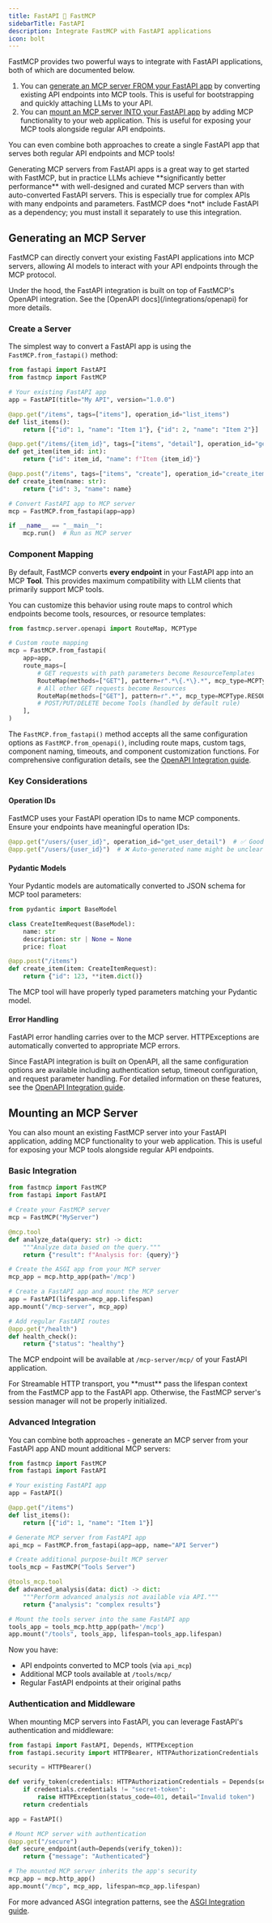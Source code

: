 ```yaml
---
title: FastAPI 🤝 FastMCP
sidebarTitle: FastAPI
description: Integrate FastMCP with FastAPI applications
icon: bolt
---
```



FastMCP provides two powerful ways to integrate with FastAPI applications, both of which are documented below.

1. You can [generate an MCP server FROM your FastAPI app](#generating-an-mcp-server) by converting existing API endpoints into MCP tools. This is useful for bootstrapping and quickly attaching LLMs to your API.
2. You can [mount an MCP server INTO your FastAPI app](#mounting-an-mcp-server) by adding MCP functionality to your web application. This is useful for exposing your MCP tools alongside regular API endpoints.

You can even combine both approaches to create a single FastAPI app that serves both regular API endpoints and MCP tools!

<Tip>
Generating MCP servers from FastAPI apps is a great way to get started with FastMCP, but in practice LLMs achieve **significantly better performance** with well-designed and curated MCP servers than with auto-converted FastAPI servers. This is especially true for complex APIs with many endpoints and parameters.
</Tip>

<Note>
FastMCP does *not* include FastAPI as a dependency; you must install it separately to use this integration.
</Note>

## Generating an MCP Server

<VersionBadge version="2.0.0" />

FastMCP can directly convert your existing FastAPI applications into MCP servers, allowing AI models to interact with your API endpoints through the MCP protocol.


<Tip>
Under the hood, the FastAPI integration is built on top of FastMCP's OpenAPI integration. See the [OpenAPI docs](/integrations/openapi) for more details.
</Tip>

### Create a Server

The simplest way to convert a FastAPI app is using the `FastMCP.from_fastapi()` method:

```python server.py
from fastapi import FastAPI
from fastmcp import FastMCP

# Your existing FastAPI app
app = FastAPI(title="My API", version="1.0.0")

@app.get("/items", tags=["items"], operation_id="list_items")
def list_items():
    return [{"id": 1, "name": "Item 1"}, {"id": 2, "name": "Item 2"}]

@app.get("/items/{item_id}", tags=["items", "detail"], operation_id="get_item")
def get_item(item_id: int):
    return {"id": item_id, "name": f"Item {item_id}"}

@app.post("/items", tags=["items", "create"], operation_id="create_item")
def create_item(name: str):
    return {"id": 3, "name": name}

# Convert FastAPI app to MCP server
mcp = FastMCP.from_fastapi(app=app)

if __name__ == "__main__":
    mcp.run()  # Run as MCP server
```

### Component Mapping

By default, FastMCP converts **every endpoint** in your FastAPI app into an MCP **Tool**. This provides maximum compatibility with LLM clients that primarily support MCP tools.

You can customize this behavior using route maps to control which endpoints become tools, resources, or resource templates:

```python
from fastmcp.server.openapi import RouteMap, MCPType

# Custom route mapping
mcp = FastMCP.from_fastapi(
    app=app,
    route_maps=[
        # GET requests with path parameters become ResourceTemplates
        RouteMap(methods=["GET"], pattern=r".*\{.*\}.*", mcp_type=MCPType.RESOURCE_TEMPLATE),
        # All other GET requests become Resources
        RouteMap(methods=["GET"], pattern=r".*", mcp_type=MCPType.RESOURCE),
        # POST/PUT/DELETE become Tools (handled by default rule)
    ],
)
```

The `FastMCP.from_fastapi()` method accepts all the same configuration options as `FastMCP.from_openapi()`, including route maps, custom tags, component naming, timeouts, and component customization functions. For comprehensive configuration details, see the [OpenAPI Integration guide](/integrations/openapi).

### Key Considerations

#### Operation IDs

FastMCP uses your FastAPI operation IDs to name MCP components. Ensure your endpoints have meaningful operation IDs:

```python
@app.get("/users/{user_id}", operation_id="get_user_detail")  # ✅ Good
@app.get("/users/{user_id}")  # ❌ Auto-generated name might be unclear
```

#### Pydantic Models

Your Pydantic models are automatically converted to JSON schema for MCP tool parameters:

```python
from pydantic import BaseModel

class CreateItemRequest(BaseModel):
    name: str
    description: str | None = None
    price: float

@app.post("/items")
def create_item(item: CreateItemRequest):
    return {"id": 123, **item.dict()}
```

The MCP tool will have properly typed parameters matching your Pydantic model.

#### Error Handling

FastAPI error handling carries over to the MCP server. HTTPExceptions are automatically converted to appropriate MCP errors.

Since FastAPI integration is built on OpenAPI, all the same configuration options are available including authentication setup, timeout configuration, and request parameter handling. For detailed information on these features, see the [OpenAPI Integration guide](/integrations/openapi).

## Mounting an MCP Server

<VersionBadge version="2.3.1" />

You can also mount an existing FastMCP server into your FastAPI application, adding MCP functionality to your web application. This is useful for exposing your MCP tools alongside regular API endpoints.

### Basic Integration

```python
from fastmcp import FastMCP
from fastapi import FastAPI

# Create your FastMCP server
mcp = FastMCP("MyServer")

@mcp.tool
def analyze_data(query: str) -> dict:
    """Analyze data based on the query."""
    return {"result": f"Analysis for: {query}"}

# Create the ASGI app from your MCP server
mcp_app = mcp.http_app(path='/mcp')

# Create a FastAPI app and mount the MCP server
app = FastAPI(lifespan=mcp_app.lifespan)
app.mount("/mcp-server", mcp_app)

# Add regular FastAPI routes
@app.get("/health")
def health_check():
    return {"status": "healthy"}
```

The MCP endpoint will be available at `/mcp-server/mcp/` of your FastAPI application.

<Warning>
For Streamable HTTP transport, you **must** pass the lifespan context from the FastMCP app to the FastAPI app. Otherwise, the FastMCP server's session manager will not be properly initialized.
</Warning>

### Advanced Integration

You can combine both approaches - generate an MCP server from your FastAPI app AND mount additional MCP servers:

```python
from fastmcp import FastMCP
from fastapi import FastAPI

# Your existing FastAPI app
app = FastAPI()

@app.get("/items")
def list_items():
    return [{"id": 1, "name": "Item 1"}]

# Generate MCP server from FastAPI app
api_mcp = FastMCP.from_fastapi(app=app, name="API Server")

# Create additional purpose-built MCP server
tools_mcp = FastMCP("Tools Server")

@tools_mcp.tool
def advanced_analysis(data: dict) -> dict:
    """Perform advanced analysis not available via API."""
    return {"analysis": "complex results"}

# Mount the tools server into the same FastAPI app
tools_app = tools_mcp.http_app(path='/mcp')
app.mount("/tools", tools_app, lifespan=tools_app.lifespan)
```

Now you have:
- API endpoints converted to MCP tools (via `api_mcp`)
- Additional MCP tools available at `/tools/mcp/`
- Regular FastAPI endpoints at their original paths

### Authentication and Middleware

When mounting MCP servers into FastAPI, you can leverage FastAPI's authentication and middleware:

```python
from fastapi import FastAPI, Depends, HTTPException
from fastapi.security import HTTPBearer, HTTPAuthorizationCredentials

security = HTTPBearer()

def verify_token(credentials: HTTPAuthorizationCredentials = Depends(security)):
    if credentials.credentials != "secret-token":
        raise HTTPException(status_code=401, detail="Invalid token")
    return credentials

app = FastAPI()

# Mount MCP server with authentication
@app.get("/secure")
def secure_endpoint(auth=Depends(verify_token)):
    return {"message": "Authenticated"}

# The mounted MCP server inherits the app's security
mcp_app = mcp.http_app()
app.mount("/mcp", mcp_app, lifespan=mcp_app.lifespan)
```

For more advanced ASGI integration patterns, see the [ASGI Integration guide](/integrations/asgi).